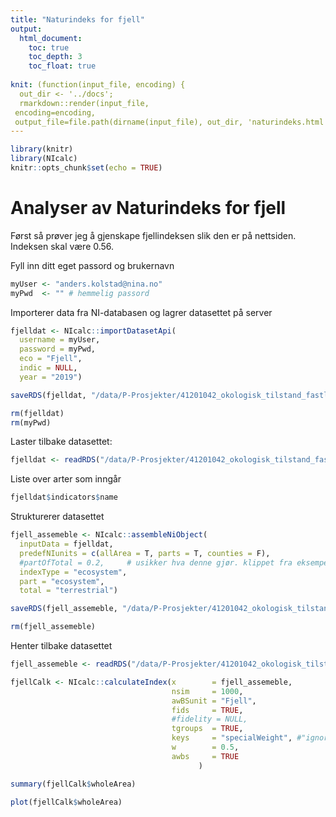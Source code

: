 ```yaml
---
title: "Naturindeks for fjell"
output:
  html_document:
    toc: true
    toc_depth: 3
    toc_float: true
    
knit: (function(input_file, encoding) {
  out_dir <- '../docs';
  rmarkdown::render(input_file,
 encoding=encoding,
 output_file=file.path(dirname(input_file), out_dir, 'naturindeks.html'))})
---
```


```r
library(knitr)
library(NIcalc)
knitr::opts_chunk$set(echo = TRUE)
```

# Analyser av Naturindeks for fjell
Først så prøver jeg å gjenskape fjellindeksen slik den er på nettsiden. Indeksen skal være 0.56.


Fyll inn ditt eget passord og brukernavn
```r
myUser <- "anders.kolstad@nina.no"
myPwd  <- "" # hemmelig passord
```

Importerer data fra NI-databasen og lagrer datasettet på server
```r

fjelldat <- NIcalc::importDatasetApi(
  username = myUser,
  password = myPwd,
  eco = "Fjell", 
  indic = NULL,
  year = "2019")

saveRDS(fjelldat, "/data/P-Prosjekter/41201042_okologisk_tilstand_fastlandsnorge_2020_dataanaly/fjell2021/data/naturindeks/NIfjellarter2019.rds")

rm(fjelldat)
rm(myPwd)
```

Laster tilbake datasettet:
```r
fjelldat <- readRDS("/data/P-Prosjekter/41201042_okologisk_tilstand_fastlandsnorge_2020_dataanaly/fjell2021/data/naturindeks/NIfjellarter2019.rds")
```

Liste over arter som inngår
```r
fjelldat$indicators$name
```


Strukturerer datasettet
```r
fjell_assemeble <- NIcalc::assembleNiObject(
  inputData = fjelldat,
  predefNIunits = c(allArea = T, parts = T, counties = F),
  #partOfTotal = 0.2,     # usikker hva denne gjør. klippet fra eksempelet  
  indexType = "ecosystem",
  part = "ecosystem",
  total = "terrestrial")  

saveRDS(fjell_assemeble, "/data/P-Prosjekter/41201042_okologisk_tilstand_fastlandsnorge_2020_dataanaly/fjell2021/data/naturindeks/NIfjellAssemble.rds")

rm(fjell_assemeble)
```

Henter tilbake datasettet
```r
fjell_assemeble <- readRDS("/data/P-Prosjekter/41201042_okologisk_tilstand_fastlandsnorge_2020_dataanaly/fjell2021/data/naturindeks/NIfjellAssemble.rds")
```


```r
fjellCalk <- NIcalc::calculateIndex(x        = fjell_assemeble, 
                                    nsim     = 1000,
                                    awBSunit = "Fjell",
                                    fids     = TRUE,
                                    #fidelity = NULL,
                                    tgroups  = TRUE,
                                    keys     = "specialWeight", #"ignore",
                                    w        = 0.5,
                                    awbs     = TRUE
                                          )
```

```r
summary(fjellCalk$wholeArea)
```


```r
plot(fjellCalk$wholeArea)
```

